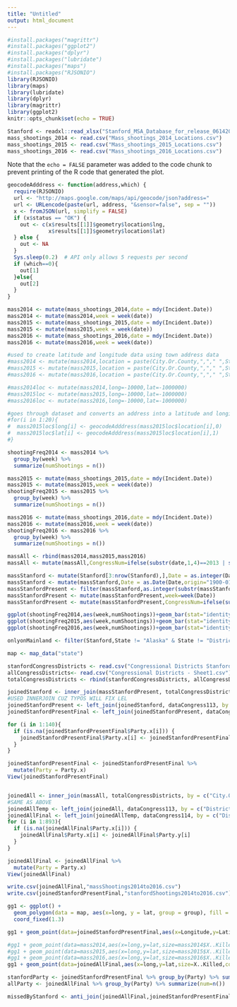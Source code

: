 ```yaml
---
title: "Untitled"
output: html_document
---
```


```r
#install.packages("magrittr")
#install.packages("ggplot2")
#install.packages("dplyr")
#install.packages("lubridate")
#install.packages("maps")
#install.packages("RJSONIO")
library(RJSONIO)
library(maps)
library(lubridate)
library(dplyr)
library(magrittr)
library(ggplot2)
knitr::opts_chunk$set(echo = TRUE)
```


```r
Stanford <- readxl::read_xlsx("Stanford_MSA_Database_for_release_06142016.xlsx")
mass_shootings_2014 <- read.csv("Mass_shootings_2014_Locations.csv")
mass_shootings_2015 <- read.csv("Mass_shootings_2015_Locations.csv")
mass_shootings_2016 <- read.csv("Mass_shootings_2016_Locations.csv")

```

Note that the `echo = FALSE` parameter was added to the code chunk to prevent printing of the R code that generated the plot.

```r
geocodeAdddress <- function(address,which) {
  require(RJSONIO)
  url <- "http://maps.google.com/maps/api/geocode/json?address="
  url <- URLencode(paste(url, address, "&sensor=false", sep = ""))
  x <- fromJSON(url, simplify = FALSE)
  if (x$status == "OK") {
    out <- c(x$results[[1]]$geometry$location$lng,
             x$results[[1]]$geometry$location$lat)
  } else {
    out <- NA
  }
  Sys.sleep(0.2)  # API only allows 5 requests per second
  if (which==0){
    out[1]
  }else{
    out[2]
  }
}
```


```r
mass2014 <- mutate(mass_shootings_2014,date = mdy(Incident.Date))
mass2014 <- mutate(mass2014,week = week(date))
mass2015 <- mutate(mass_shootings_2015,date = mdy(Incident.Date))
mass2015 <- mutate(mass2015,week = week(date))
mass2016 <- mutate(mass_shootings_2016,date = mdy(Incident.Date))
mass2016 <- mutate(mass2016,week = week(date))

#used to create latitude and longitude data using town address data
#mass2014 <- mutate(mass2014,location = paste(City.Or.County,","," ",State))
#mass2015 <- mutate(mass2015,location = paste(City.Or.County,","," ",State))
#mass2016 <- mutate(mass2016,location = paste(City.Or.County,","," ",State))

#mass2014loc <- mutate(mass2014,long=-10000,lat=-1000000)
#mass2015loc <- mutate(mass2015,long=-10000,lat=-1000000)
#mass2016loc <- mutate(mass2016,long=-10000,lat=-1000000)
```

```r
#goes through dataset and converts an address into a latitude and longitude
#for(i in 1:20){
#  mass2015loc$long[i] <- geocodeAdddress(mass2015loc$location[i],0)
#  mass2015loc$lat[i] <- geocodeAdddress(mass2015loc$location[i],1)
#}
```

```r
shootingFreq2014 <- mass2014 %>%
  group_by(week) %>%
  summarize(numShootings = n())

mass2015 <- mutate(mass_shootings_2015,date = mdy(Incident.Date))
mass2015 <- mutate(mass2015,week = week(date))
shootingFreq2015 <- mass2015 %>%
  group_by(week) %>%
  summarize(numShootings = n())

mass2016 <- mutate(mass_shootings_2016,date = mdy(Incident.Date))
mass2016 <- mutate(mass2016,week = week(date))
shootingFreq2016 <- mass2016 %>%
  group_by(week) %>%
  summarize(numShootings = n())

massAll <- rbind(mass2014,mass2015,mass2016)
massAll <- mutate(massAll,CongressNum=ifelse(substr(date,1,4)==2013 | substr(date,1,4)==2014,113,114))

massStanford <- mutate(Stanford[3:nrow(Stanford),],Date = as.integer(Date))
massStanford <- mutate(massStanford,Date = as.Date(Date,origin="1900-01-01"))
massStanfordPresent <- filter(massStanford,as.integer(substr(massStanford$Date,1,4))>=2014)
massStanfordPresent <- mutate(massStanfordPresent,week=week(Date))
massStanfordPresent <- mutate(massStanfordPresent,CongressNum=ifelse(substr(Date,1,4)==2013 | substr(Date,1,4)==2014,113,114))
```

```r
ggplot(shootingFreq2014,aes(week,numShootings))+geom_bar(stat="identity")
ggplot(shootingFreq2015,aes(week,numShootings))+geom_bar(stat="identity")
ggplot(shootingFreq2016,aes(week,numShootings))+geom_bar(stat="identity")

onlyonMainland <- filter(Stanford,State != "Alaska" & State != "District of Columbia" & State != "Hawaii")

map <- map_data("state")
```


```r

stanfordCongressDistricts <- read.csv("Congressional Districts Stanford - Sheet1.csv")
allCongressDistricts<- read.csv("Congressional Districts - Sheet1.csv")
totalCongressDistricts <- rbind(stanfordCongressDistricts, allCongressDistricts)

joinedStanford <- inner_join(massStanfordPresent, totalCongressDistricts, by = c("City","State"))
#USED INNERJOIN CUZ TYPOS WILL FIX LEL
joinedStanfordPresent <- left_join(joinedStanford, dataCongress113, by = c("District", "State", "CongressNum"))
joinedStanfordPresentFinal <- left_join(joinedStanfordPresent, dataCongress114, by = c("District", "State", "CongressNum"))

for (i in 1:140){
  if (is.na(joinedStanfordPresentFinal$Party.x[i])) {
    joinedStanfordPresentFinal$Party.x[i] <- joinedStanfordPresentFinal$Party.y[i]
  }
}

joinedStanfordPresentFinal <- joinedStanfordPresentFinal %>%
  mutate(Party = Party.x)
View(joinedStanfordPresentFinal)


joinedAll <- inner_join(massAll, totalCongressDistricts, by = c("City.Or.County" = "City", "State"))
#SAME AS ABOVE
joinedAllTemp <- left_join(joinedAll, dataCongress113, by = c("District", "State", "CongressNum"))
joinedAllFinal <- left_join(joinedAllTemp, dataCongress114, by = c("District", "State", "CongressNum"))
for (i in 1:893){
  if (is.na(joinedAllFinal$Party.x[i])) {
    joinedAllFinal$Party.x[i] <- joinedAllFinal$Party.y[i]
  }
}

joinedAllFinal <- joinedAllFinal %>%
  mutate(Party = Party.x)
View(joinedAllFinal)

write.csv(joinedAllFinal,"massShootings2014to2016.csv")
write.csv(joinedStanfordPresentFinal,"stanfordShootings2014to2016.csv")
```

```r
gg1 <- ggplot() + 
  geom_polygon(data = map, aes(x=long, y = lat, group = group), fill = "white", color = "blue") + 
  coord_fixed(1.3)

gg1 + geom_point(data=joinedStanfordPresentFinal,aes(x=Longitude,y=Latitude,size=`Number of Victim Fatalities`,col=Party)) + ggtitle("Mass Shootings Reported by Media 2014-2016")

#gg1 + geom_point(data=mass2014,aes(x=long,y=lat,size=mass2014$X..Killed,color=mass2014$week))
#gg1 + geom_point(data=mass2015,aes(x=long,y=lat,size=mass2015$X..Killed,color=mass2015$week))
#gg1 + geom_point(data=mass2016,aes(x=long,y=lat,size=mass2016$X..Killed,color=mass2016$week))
gg1 + geom_point(data=joinedAllFinal,aes(x=long,y=lat,size=X..Killed,color=Party)) + ggtitle("Mass Shootings Reported to Police 2014-2016")
```

```r
stanfordParty <- joinedStanfordPresentFinal %>% group_by(Party) %>% summarize(num=n())
allParty <- joinedAllFinal %>% group_by(Party) %>% summarize(num=n())

missedByStanford <- anti_join(joinedAllFinal,joinedStanfordPresentFinal,by=c("City.Or.County"="City","State"))
```

